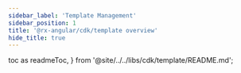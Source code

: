 ```yaml
---
sidebar_label: 'Template Management'
sidebar_position: 1
title: '@rx-angular/cdk/template overview'
hide_title: true
---
```


  toc as readmeToc,
} from '@site/../../libs/cdk/template/README.md';

<Readme />

<!-- Workaround for generating table of contents -->
<!-- See https://github.com/facebook/docusaurus/issues/3915#issuecomment-896193142 -->

